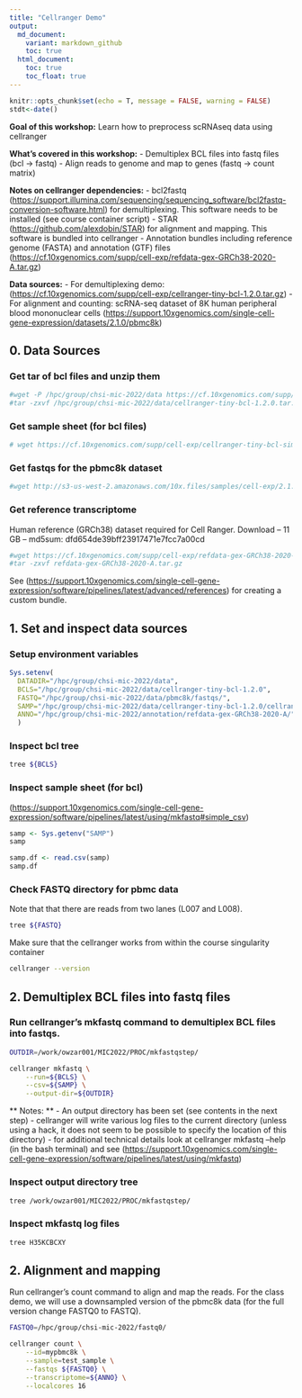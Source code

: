 ```yaml
---
title: "Cellranger Demo"
output:
  md_document:
    variant: markdown_github
    toc: true
  html_document:
    toc: true
    toc_float: true
---
```


```r
knitr::opts_chunk$set(echo = T, message = FALSE, warning = FALSE)
stdt<-date()
```

**Goal of this workshop:** Learn how to preprocess scRNAseq data using cellranger

**What's covered in this workshop:** - Demultiplex BCL files into fastq files (bcl -\> fastq) - Align reads to genome and map to genes (fastq -\> count matrix)

**Notes on cellranger dependencies:** - bcl2fastq (<https://support.illumina.com/sequencing/sequencing_software/bcl2fastq-conversion-software.html>) for demultiplexing. This software needs to be installed (see course container script) - STAR (<https://github.com/alexdobin/STAR>) for alignment and mapping. This software is bundled into cellranger - Annotation bundles including reference genome (FASTA) and annotation (GTF) files (<https://cf.10xgenomics.com/supp/cell-exp/refdata-gex-GRCh38-2020-A.tar.gz>)

**Data sources:** - For demultiplexing demo: (<https://cf.10xgenomics.com/supp/cell-exp/cellranger-tiny-bcl-1.2.0.tar.gz>) - For alignment and counting: scRNA-seq dataset of 8K human peripheral blood mononuclear cells (<https://support.10xgenomics.com/single-cell-gene-expression/datasets/2.1.0/pbmc8k>)

## 0. Data Sources

### Get tar of bcl files and unzip them

```bash
#wget -P /hpc/group/chsi-mic-2022/data https://cf.10xgenomics.com/supp/cell-exp/cellranger-tiny-bcl-1.2.0.tar.gz\
#tar -zxvf /hpc/group/chsi-mic-2022/data/cellranger-tiny-bcl-1.2.0.tar.gz
```

### Get sample sheet (for bcl files)

```bash
# wget https://cf.10xgenomics.com/supp/cell-exp/cellranger-tiny-bcl-simple-1.2.0.csv
```

### Get fastqs for the pbmc8k dataset

```bash
#wget http://s3-us-west-2.amazonaws.com/10x.files/samples/cell-exp/2.1.0/pbmc8k/pbmc8k_fastqs.tar
```

### Get reference transcriptome

Human reference (GRCh38) dataset required for Cell Ranger. Download -- 11 GB -- md5sum: dfd654de39bff23917471e7fcc7a00cd

```bash
#wget https://cf.10xgenomics.com/supp/cell-exp/refdata-gex-GRCh38-2020-A.tar.gz
#tar -zxvf refdata-gex-GRCh38-2020-A.tar.gz
```

See (<https://support.10xgenomics.com/single-cell-gene-expression/software/pipelines/latest/advanced/references>) for creating a custom bundle.

## 1. Set and inspect data sources

### Setup environment variables

```r
Sys.setenv(
  DATADIR="/hpc/group/chsi-mic-2022/data",
  BCLS="/hpc/group/chsi-mic-2022/data/cellranger-tiny-bcl-1.2.0",
  FASTQ="/hpc/group/chsi-mic-2022/data/pbmc8k/fastqs/",
  SAMP="/hpc/group/chsi-mic-2022/data/cellranger-tiny-bcl-1.2.0/cellranger-tiny-bcl-simple-1.2.0.csv",
  ANNO="/hpc/group/chsi-mic-2022/annotation/refdata-gex-GRCh38-2020-A/"
  )
```

### Inspect bcl tree

```bash
tree ${BCLS}
```

### Inspect sample sheet (for bcl)

(<https://support.10xgenomics.com/single-cell-gene-expression/software/pipelines/latest/using/mkfastq#simple_csv>)

```r
samp <- Sys.getenv("SAMP") 
samp

samp.df <- read.csv(samp)
samp.df
```

### Check FASTQ directory for pbmc data

Note that that there are reads from two lanes (L007 and L008).

```bash
tree ${FASTQ}
```

Make sure that the cellranger works from within the course singularity container

```bash
cellranger --version
```

## 2. Demultiplex BCL files into fastq files

### Run cellranger's mkfastq command to demultiplex BCL files into fastqs.

```bash
OUTDIR=/work/owzar001/MIC2022/PROC/mkfastqstep/

cellranger mkfastq \
    --run=${BCLS} \
    --csv=${SAMP} \
    --output-dir=${OUTDIR}
```

\*\* Notes: \*\* - An output directory has been set (see contents in the next step) - cellranger will write various log files to the current directory (unless using a hack, it does not seem to be possible to specify the location of this directory) - for additional technical details look at cellranger mkfastq --help (in the bash terminal) and see (<https://support.10xgenomics.com/single-cell-gene-expression/software/pipelines/latest/using/mkfastq>)

### Inspect output directory tree

```bash
tree /work/owzar001/MIC2022/PROC/mkfastqstep/
```

### Inspect mkfastq log files

```bash
tree H35KCBCXY
```

## 2. Alignment and mapping

Run cellranger's count command to align and map the reads. For the class demo, we will use a downsampled version of the pbmc8k data (for the full version change FASTQ0 to FASTQ).

```bash

FASTQ0=/hpc/group/chsi-mic-2022/fastq0/

cellranger count \
    --id=mypbmc8k \
    --sample=test_sample \
    --fastqs ${FASTQ0} \
    --transcriptome=${ANNO} \
    --localcores 16
```
